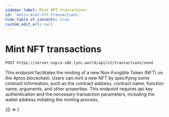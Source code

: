 ```yaml
---
sidebar_label: Mint NFT transactions
id: 'metis-mint-nft-transactions'
hide_table_of_contents: true
custom_edit_url: null
---
```

# Mint NFT transactions


```bash
POST https://server-supra-sdk.lync.world/api/v1/transactions/send
```


This endpoint facilitates the minting of a new Non-Fungible Token (NFT) on the Aptos blockchain. Users can mint a new NFT by specifying some contract information, such as the contract address, contract name, function name, arguments, and other properties. This endpoint requires api key authentication and the necessary transaction parameters, including the wallet address initiating the minting process.



<BrowserOnly>
    {() => <MintNFTTransactions/>}
    
</BrowserOnly>